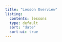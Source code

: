 ```yaml
---
title: "Lesson Overview"
listing:
  contents: lessons
  type: default
  sort: "date"
  sort-ui: true
---
```

